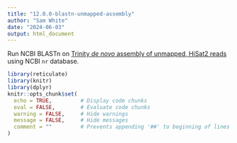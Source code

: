 ```yaml
---
title: "12.0.0-blastn-unmapped-assembly"
author: "Sam White"
date: "2024-06-03"
output: html_document
---
```


Run NCBI BLASTn on [Trinity _de novo_ assembly of unmapped, HiSat2 reads](./11.0.0-trinity-denovo-unmapped-reads.Rmd) using NCBI `nr` database.



```r
library(reticulate)
library(knitr)
library(dplyr)
knitr::opts_chunk$set(
  echo = TRUE,         # Display code chunks
  eval = FALSE,        # Evaluate code chunks
  warning = FALSE,     # Hide warnings
  message = FALSE,     # Hide messages
  comment = ""         # Prevents appending '##' to beginning of lines in code output
)
```
